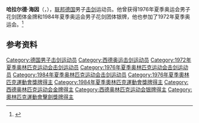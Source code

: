 {{NoteTA|G1=Sports}}
'''哈拉尔德·海因'''（{{lang-de|Harald Hein}}，{{bd|1950年|4月19日|2008年|5月20日|}}），[[联邦德国|联邦德国]]男子[[击剑|击剑]]运动员。他曾获得1976年夏季奥运会男子花剑团体金牌和1984年夏季奥运会男子花剑团体银牌，他也参加了1972年夏季奥运会。<ref>{{Cite web|title=Harald HEIN|url=https://www.olympic.org/harald-hein|accessdate=2021-03-08|date=2021-03-04|work=International Olympic Committee|language=en}}</ref>

== 参考资料 ==
{{reflist}}

{{奥林匹克运动会击剑比赛男子花剑团体冠军}}

{{Authority control}}
{{DEFAULTSORT:Hein}}
[[Category:德国男子击剑运动员|Category:德国男子击剑运动员]]
[[Category:西德奥运击剑运动员|Category:西德奥运击剑运动员]]
[[Category:1972年夏季奥林匹克运动会击剑运动员|Category:1972年夏季奥林匹克运动会击剑运动员]]
[[Category:1976年夏季奥林匹克运动会击剑运动员|Category:1976年夏季奥林匹克运动会击剑运动员]]
[[Category:1984年夏季奥林匹克运动会击剑运动员|Category:1984年夏季奥林匹克运动会击剑运动员]]
[[Category:1976年夏季奧林匹克運動會獎牌得主|Category:1976年夏季奧林匹克運動會獎牌得主]]
[[Category:1984年夏季奧林匹克運動會獎牌得主|Category:1984年夏季奧林匹克運動會獎牌得主]]
[[Category:西德奥林匹克运动会金牌得主|Category:西德奥林匹克运动会金牌得主]]
[[Category:西德奥林匹克运动会银牌得主|Category:西德奥林匹克运动会银牌得主]]
[[Category:奧林匹克運動會擊劍獎牌得主|Category:奧林匹克運動會擊劍獎牌得主]]

{{德国人物小作品}}